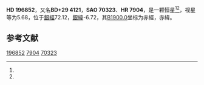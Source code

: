 {{Starbox begin
| name = HD 196852
}}
{{Starbox observe
| epoch = [[J2000.0|J2000.0]]
| constell = {{星座名待查}}<ref name=SIMBAD>{{cite web
 | url=http://simbad.u-strasbg.fr/simbad/sim-id?Ident=HR+7904
 | title=Pulsating variable Star
 | publisher=Centre de Données astronomiques de Strasbourg
 | work=SIMBAD
 | accessdate=2012-07-13
 | archive-date=2022-02-18
 | archive-url=https://web.archive.org/web/20220218083334/http://simbad.u-strasbg.fr/simbad/sim-id?Ident=HR+7904
 }}</ref><ref name=DATA>{{cite web
 | url=http://vizier.u-strasbg.fr/viz-bin/VizieR-5?-out.add=.&-source=5050&-corr=PK=HR&-out.max=9999&HR=7904
 | title=VizieR Detailed Page
 | accessdate=2012-07-13
 | archive-date=2016-03-04
 | archive-url=https://web.archive.org/web/20160304222059/http://vizier.u-strasbg.fr/viz-bin/VizieR-5?-out.add=.&-source=5050&-corr=PK=HR&-out.max=9999&HR=7904
 | dead-url=no
 }}</ref>
| 星官 = 
| ra = {{RA|20|38|59.5}}<ref name=SIMBAD /><ref name=DATA />
| dec = {{DEC|+30|20|4}}<ref name=SIMBAD /><ref name=DATA />
| appmag_v = 5.68<ref name=SIMBAD /><ref name=DATA />
}}
{{Starbox character
| class = K2III<ref name=SIMBAD /><ref name=DATA />
| b-v = 1.09<ref name=SIMBAD /><ref name=DATA />
| u-b = 0.99<ref name=SIMBAD /><ref name=DATA />
| r-i = <ref name=SIMBAD /><ref name=DATA />
| variable = 
}}
{{Starbox astrometry
| radial_v = 0.99
| prop_mo_ra = 13
| parallax = 0.013
| p_error = 
}}
{{Starbox catalog
| names =BD+29 4121，[[SAO星表|SAO]] 70323，[[HD星表|HD]] 196852，[[HR星表|HR]] 7904}}
{{Starbox reference |Simbad=HR+7904}}
{{Starbox end}}

'''HD 196852'''，又名'''BD+29 4121'''，'''SAO 70323'''、'''HR 7904'''，是一颗恒星<ref name=SIMBAD /><ref name=DATA />，视星等为5.68，位于[[銀道座標系|銀經]]72.12，[[銀道座標系|銀緯]]-6.72，其[[B1900.0|B1900.0]]坐标为赤經{{RA|20|34|52.5}}，赤緯{{DEC|+29|-6.72|2}}。

== 参考文献 ==
{{reflist}}

{{star-stub}}

[[Category:HD和HDE天體|196852]]
[[Category:HR天體|7904]]
[[Category:SAO天體|70323]]